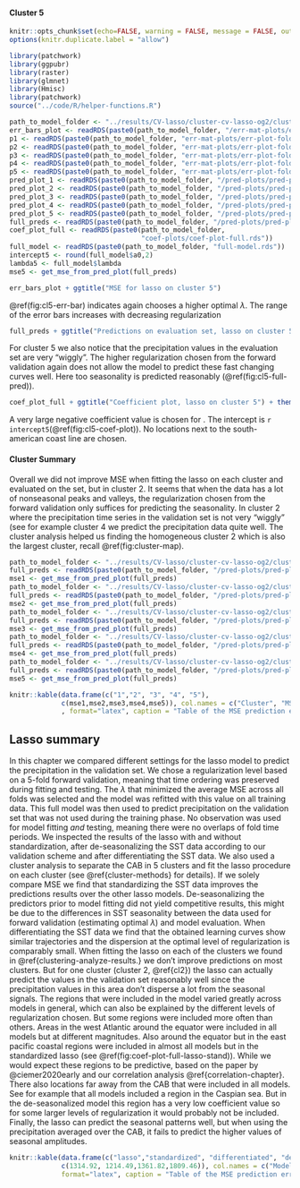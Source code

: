 #### Cluster 5

```r
knitr::opts_chunk$set(echo=FALSE, warning = FALSE, message = FALSE, out.width = '50%', fig.align = 'center')
options(knitr.duplicate.label = "allow")
```

```r
library(patchwork)
library(ggpubr)
library(raster)
library(glmnet)
library(Hmisc)
library(patchwork)
source("../code/R/helper-functions.R")
```

```r
path_to_model_folder <- "../results/CV-lasso/cluster-cv-lasso-og2/cluster-5/"
err_bars_plot <- readRDS(paste0(path_to_model_folder, "/err-mat-plots/err-bars-plot.rds"))
p1 <- readRDS(paste0(path_to_model_folder, "err-mat-plots/err-plot-fold-1.rds"))
p2 <- readRDS(paste0(path_to_model_folder, "err-mat-plots/err-plot-fold-2.rds"))
p3 <- readRDS(paste0(path_to_model_folder, "err-mat-plots/err-plot-fold-3.rds"))
p4 <- readRDS(paste0(path_to_model_folder, "err-mat-plots/err-plot-fold-4.rds"))
p5 <- readRDS(paste0(path_to_model_folder, "err-mat-plots/err-plot-fold-5.rds"))
pred_plot_1 <- readRDS(paste0(path_to_model_folder, "/pred-plots/pred-plot-fold-1.rds"))
pred_plot_2 <- readRDS(paste0(path_to_model_folder, "/pred-plots/pred-plot-fold-2.rds"))
pred_plot_3 <- readRDS(paste0(path_to_model_folder, "/pred-plots/pred-plot-fold-3.rds"))
pred_plot_4 <- readRDS(paste0(path_to_model_folder, "/pred-plots/pred-plot-fold-4.rds"))
pred_plot_5 <- readRDS(paste0(path_to_model_folder, "/pred-plots/pred-plot-fold-5.rds"))
full_preds <- readRDS(paste0(path_to_model_folder, "/pred-plots/pred-plot-full.rds"))
coef_plot_full <- readRDS(paste0(path_to_model_folder,
                                 "coef-plots/coef-plot-full.rds"))
full_model <- readRDS(paste0(path_to_model_folder, "full-model.rds"))
intercept5 <- round(full_model$a0,2)
lambda5 <- full_model$lambda
mse5 <- get_mse_from_pred_plot(full_preds)
```

```r
err_bars_plot + ggtitle("MSE for lasso on cluster 5")
```

\@ref(fig:cl5-err-bar) indicates again chooses a higher optimal $\lambda$.
The range of the error bars increases with decreasing regularization

```r
full_preds + ggtitle("Predictions on evaluation set, lasso on cluster 5")
```
For cluster 5 we also notice that the precipitation values in the evaluation set
are very "wiggly".
The higher regularization chosen from the forward validation again 
does not allow the model to predict these fast changing curves well.
Here too seasonality is predicted reasonably (\@ref(fig:cl5-full-pred)). 

```r
coef_plot_full + ggtitle("Coefficient plot, lasso on cluster 5") + theme(legend.position = "bottom")
```
A very large negative coefficient value is chosen for
. The intercept is `r intercept5`(\@ref(fig:cl5-coef-plot)).
No locations next to the south-american coast line are chosen.

#### Cluster Summary
Overall we did not improve MSE when fitting the lasso on each cluster and
evaluated on the set, but in cluster 2.
It seems that when the data has a lot of nonseasonal peaks and valleys,
the regularization chosen from the forward validation
only suffices for predicting the seasonality.
In cluster 2 where the precipitation time series in the validation set
is not very "wiggly" (see for example cluster 4 we predict the
precipitation data quite well.
The cluster analysis helped us finding the homogeneous cluster 2 which is also the largest
cluster, recall \@ref(fig:cluster-map).

<!-- Table \@ref(tab:mse-cluster) summarizes the MSE for each cluster. -->

```r
path_to_model_folder <- "../results/CV-lasso/cluster-cv-lasso-og2/cluster-1/"
full_preds <- readRDS(paste0(path_to_model_folder, "/pred-plots/pred-plot-full.rds"))
mse1 <- get_mse_from_pred_plot(full_preds)
path_to_model_folder <- "../results/CV-lasso/cluster-cv-lasso-og2/cluster-2/"
full_preds <- readRDS(paste0(path_to_model_folder, "/pred-plots/pred-plot-full.rds"))
mse2 <- get_mse_from_pred_plot(full_preds)
path_to_model_folder <- "../results/CV-lasso/cluster-cv-lasso-og2/cluster-3/"
full_preds <- readRDS(paste0(path_to_model_folder, "/pred-plots/pred-plot-full.rds"))
mse3 <- get_mse_from_pred_plot(full_preds)
path_to_model_folder <- "../results/CV-lasso/cluster-cv-lasso-og2/cluster-4/"
full_preds <- readRDS(paste0(path_to_model_folder, "/pred-plots/pred-plot-full.rds"))
mse4 <- get_mse_from_pred_plot(full_preds)
path_to_model_folder <- "../results/CV-lasso/cluster-cv-lasso-og2/cluster-5/"
full_preds <- readRDS(paste0(path_to_model_folder, "/pred-plots/pred-plot-full.rds"))
mse5 <- get_mse_from_pred_plot(full_preds)
```


```r
knitr::kable(data.frame(c("1","2", "3", "4", "5"),
             c(mse1,mse2,mse3,mse4,mse5)), col.names = c("Cluster", "MSE")
             , format="latex", caption = "Table of the MSE prediction errors for each cluster")
```

## Lasso summary

In this chapter we compared different settings for the lasso model to predict 
the precipitation in the validation set.
We chose a regularization level based on a 5-fold forward validation,
meaning that time ordering was preserved during fitting and testing.
The $\lambda$ that minimized the average MSE across all folds was selected
and the model was refitted with this value on all training data.
This full model was then used to predict precipitation on the validation set
that was not used during the training phase.
No observation was used for model fitting *and* testing, meaning
there were no overlaps of fold time periods.
We inspected the results of the lasso with and without standardization,
after de-seasonalizing the SST data according to our validation scheme
and after differentiating the SST data. We also used a cluster analysis
to separate the CAB in 5 clusters and fit the lasso procedure on each cluster
(see \@ref{cluster-methods} for details).
If we solely compare MSE we find that standardizing the SST data improves the predictions results over the other lasso models. De-seasonalizing the predictors prior to model fitting did not yield competitive results,
this might be due to the differences in SST seasonality between the data used for 
forward validation (estimating optimal $\lambda$) and model evaluation.
When differentiating the SST data we find that the obtained learning
curves show similar trajectories and the dispersion at the optimal level of regularization is comparably small.
When fitting the lasso on each of the clusters we found in \@ref{clustering-analyze-results.} we don't improve predictions on most clusters.
But for one cluster (cluster 2, \@ref{cl2}) the lasso can actually predict the values in the validation set reasonably well since the precipitation values
in this area don't disperse a lot from the seasonal signals.
The regions that were included in the model varied greatly across models in general,
which can also be explained by the different levels of regularization chosen.
But some regions were included more often than others.
Areas in the west Atlantic around the equator were included in all models but
at different magnitudes. Also around the equator but in the east pacific coastal regions were included in almost all models but in the standardized lasso (see \@ref(fig:coef-plot-full-lasso-stand)). While we would expect these regions to
be predictive, based on the paper by @ciemer2020early and our correlation analysis \@ref{correlation-chapter}. There also locations far away from the CAB that
were included in all models. See for example that all models included a region
in the Caspian sea. But in the de-seasonalized model this
region has a very low coefficient value so for some larger levels of regularization
it would probably not be included.
Finally, the lasso can predict the seasonal patterns well, but when using the 
precipitation averaged over the CAB, it fails to predict the higher values of seasonal amplitudes.

```r
knitr::kable(data.frame(c("lasso","standardized", "differentiated", "de-seasonalized"),
             c(1314.92, 1214.49,1361.82,1809.46)), col.names = c("Model", "MSE"),
             format="latex", caption = "Table of the MSE prediction errors for the different lasso models.")
```




